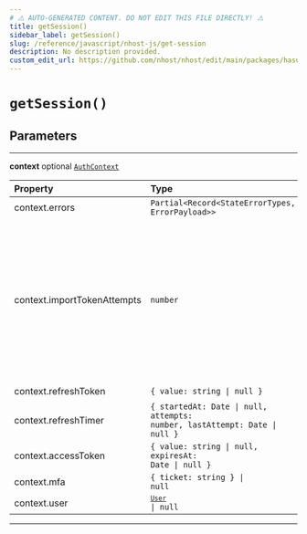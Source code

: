 ```yaml
---
# ⚠️ AUTO-GENERATED CONTENT. DO NOT EDIT THIS FILE DIRECTLY! ⚠️
title: getSession()
sidebar_label: getSession()
slug: /reference/javascript/nhost-js/get-session
description: No description provided.
custom_edit_url: https://github.com/nhost/nhost/edit/main/packages/hasura-auth-js/src/utils/client-helpers.ts#L5
---
```


# `getSession()`

## Parameters

---

**<span className="parameter-name">context</span>** <span className="optional-status">optional</span> [`AuthContext`](/reference/docgen/javascript/nhost-js/types/auth-context)

| Property                                                                                                | Type                                                                                          | Required | Notes                                                                                              |
| :------------------------------------------------------------------------------------------------------ | :-------------------------------------------------------------------------------------------- | :------: | :------------------------------------------------------------------------------------------------- |
| <span className="parameter-name"><span className="light-grey">context.</span>errors</span>              | <code>Partial&lt;Record&lt;StateErrorTypes, ErrorPayload&gt;&gt;</code>                       |    ✔️    |                                                                                                    |
| <span className="parameter-name"><span className="light-grey">context.</span>importTokenAttempts</span> | <code>number</code>                                                                           |    ✔️    | Number of times the user tried to get an access token from a refresh token but got a network error |
| <span className="parameter-name"><span className="light-grey">context.</span>refreshToken</span>        | <code>{ value: string &#124; null }</code>                                                    |    ✔️    |                                                                                                    |
| <span className="parameter-name"><span className="light-grey">context.</span>refreshTimer</span>        | <code>{ startedAt: Date &#124; null, attempts: number, lastAttempt: Date &#124; null }</code> |    ✔️    |                                                                                                    |
| <span className="parameter-name"><span className="light-grey">context.</span>accessToken</span>         | <code>{ value: string &#124; null, expiresAt: Date &#124; null }</code>                       |    ✔️    |                                                                                                    |
| <span className="parameter-name"><span className="light-grey">context.</span>mfa</span>                 | <code>{ ticket: string } &#124; null</code>                                                   |    ✔️    |                                                                                                    |
| <span className="parameter-name"><span className="light-grey">context.</span>user</span>                | <code>[`User`](/reference/docgen/javascript/nhost-js/types/user) &#124; null</code>           |    ✔️    |                                                                                                    |

---
